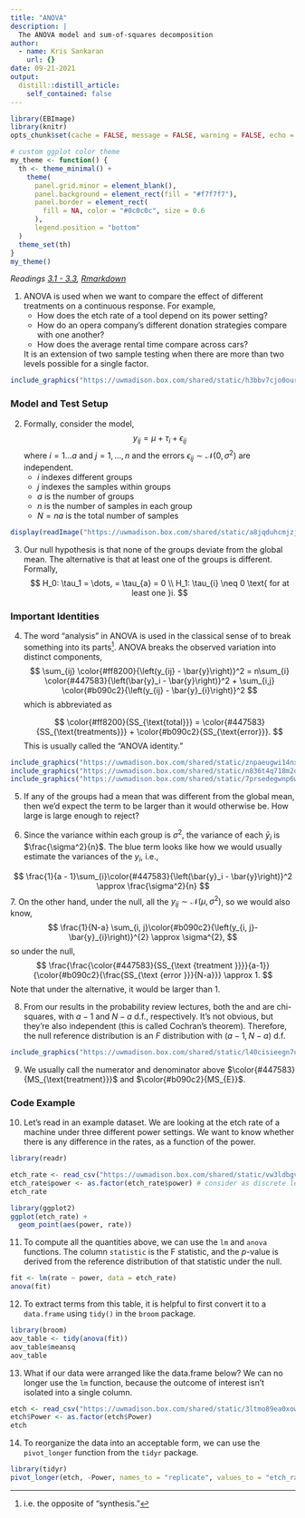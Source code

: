 ```yaml
---
title: "ANOVA"
description: |
  The ANOVA model and sum-of-squares decomposition
author:
  - name: Kris Sankaran
    url: {}
date: 09-21-2021
output:
  distill::distill_article:
    self_contained: false
---
```



```r
library(EBImage)
library(knitr)
opts_chunk$set(cache = FALSE, message = FALSE, warning = FALSE, echo = FALSE, fig.align = "center")

# custom ggplot color theme
my_theme <- function() {
  th <- theme_minimal() +
    theme(
      panel.grid.minor = element_blank(),
      panel.background = element_rect(fill = "#f7f7f7"),
      panel.border = element_rect(
        fill = NA, color = "#0c0c0c", size = 0.6
      ),
      legend.position = "bottom"
  )
  theme_set(th)
}
my_theme()
```

_Readings [3.1 - 3.3](https://www.wiley.com/en-us/Design+and+Analysis+of+Experiments%2C+10th+Edition-p-9781119492443#content-section), [Rmarkdown](https://github.com/krisrs1128/stat424_f21/blob/main/_posts/2021-08-03-week3-1/week3-1.Rmd)_


1. ANOVA is used when we want to compare the effect of different treatments on a
continuous response. For example,
    * How does the etch rate of a tool depend on its power setting?
    * How do an opera company’s different donation strategies compare with one
    another?
    * How does the average rental time compare across cars?
  
    It is an extension of two sample testing when there are more than two levels
  possible for a single factor.

```r
include_graphics("https://uwmadison.box.com/shared/static/h3bbv7cjo0our7syhlsc0tdn5c22xyme.png")
```

### Model and Test Setup

2. Formally, consider the model,
  $$
  y_{ij} = \mu + \tau_i + \epsilon_{ij}
  $$
    where $i=1 \dots a$ and $j=1, \dots, n$ and the errors $\epsilon_{ij} \sim
\mathcal{N}\left(0, \sigma^2\right)$ are independent.
    * $i$ indexes different groups
    * $j$ indexes the samples within groups
    * $a$ is the number of groups
    * $n$ is the number of samples in each group 
    * $N=na$ is the total number of samples

```r
display(readImage("https://uwmadison.box.com/shared/static/a8jqduhcmjzj9re22a81236k3enbtzzn.png"))
```

3. Our null hypothesis is that none of the groups deviate from the global mean.
The alternative is that at least one of the groups is different. Formally,
  $$
  H_0: \tau_1 = \dots, = \tau_{a} = 0 \\
  H_1: \tau_{i} \neq 0 \text{ for at least one }i.
  $$
  
### Important Identities

4. The word "analysis" in ANOVA is used in the classical sense of to break
something into its parts^[i.e. the opposite of "synthesis."]. ANOVA breaks the
observed variation into distinct components,
    $$
    \sum_{ij} \color{#ff8200}{\left(y_{ij} - \bar{y}\right)}^2 = n\sum_{i} \color{#447583}{\left(\bar{y}_i - \bar{y}\right)}^2 + \sum_{i,j} \color{#b090c2}{\left(y_{ij} - \bar{y}_{i}\right)}^2
    $$
    which is abbreviated as
  
    $$
    \color{#ff8200}{SS_{\text{total}}} = \color{#447583}{SS_{\text{treatments}}} + \color{#b090c2}{SS_{\text{error}}}.
    $$
    This is usually called the "ANOVA identity."

```r
include_graphics("https://uwmadison.box.com/shared/static/znpaeugwi14nxhuvz2lkmoo2ovv2jtx1.png")
include_graphics("https://uwmadison.box.com/shared/static/n836t4q718m2o16hluvglplqi4lshgcm.png")
include_graphics("https://uwmadison.box.com/shared/static/7prsedegwnp6wdghcw6vfv2rs7zsr7nj.png")
```

5. If any of the groups had a mean that was different from the global mean, then
we’d expect the \color{#447583}{treatment} term to be larger than it would
otherwise be.  How large is large enough to reject?

6. Since the variance within each group is $\sigma^2$, the variance of each
$\bar{y}_i$ is $\frac{\sigma^2}{n}$. The blue term looks like how we would
usually estimate the variances of the $y_i$, i.e.,

$$
\frac{1}{a - 1}\sum_{i}\color{#447583}{\left(\bar{y}_i - \bar{y}\right)}^2 \approx \frac{\sigma^2}{n}
$$
7. On the other hand, under the null, all the $y_{ij} \sim \mathcal{N}\left(\mu, \sigma^2\right)$, so we would also know,
      $$
      \frac{1}{N-a} \sum_{i, j}\color{#b090c2}{\left(y_{i, j}-\bar{y}_{i}\right)}^{2} \approx \sigma^{2},
      $$
      so under the null, 
      $$
      \frac{\frac{\color{#447583}{SS_{\text {treatment }}}}{a-1}}{\color{#b090c2}{\frac{SS_{\text {error }}}{N-a}}} \approx 1.
      $$
      Note that under the alternative, it would be larger than 1.
    
8. From our results in the probability review lectures, both the
\color{#447583}{numerator} and \color{#b090c2}{denominator} are chi-squares,
with $a - 1$ and $N - a$ d.f., respectively. It’s not obvious, but they’re also
independent (this is called Cochran’s theorem). Therefore, the null reference
distribution is an $F$ distribution with $(a - 1, N - a)$ d.f.

```r
include_graphics("https://uwmadison.box.com/shared/static/l40cisieegn7u37ite50eu1yeoed8v88.png")
```

9. We usually call the numerator and denominator above $\color{#447583}{MS_{\text{treatment}}}$ and
$\color{#b090c2}{MS_{E}}$.

### Code Example

10. Let's read in an example dataset. We are looking at the etch rate of a
machine under three different power settings. We want to know whether there is
any difference in the rates, as a function of the power.

```r
library(readr)

etch_rate <- read_csv("https://uwmadison.box.com/shared/static/vw3ldbgvgn7rupt4tz3ditl1mpupw44h.csv")
etch_rate$power <- as.factor(etch_rate$power) # consider as discrete levels
etch_rate
```
```r
library(ggplot2)
ggplot(etch_rate) +
  geom_point(aes(power, rate))
```

11. To compute all the quantities above, we can use the `lm` and `anova`
functions. The column `statistic` is the F statistic, and the $p$-value is
derived from the reference distribution of that statistic under the null.

```r
fit <- lm(rate ~ power, data = etch_rate)
anova(fit)
```

12. To extract terms from this table, it is helpful to first convert it to a
`data.frame` using `tidy()` in the `broom` package.

```r
library(broom)
aov_table <- tidy(anova(fit))
aov_table$meansq
aov_table
```

13. What if our data were arranged like the data.frame below? We can no longer
use the `lm` function, because the outcome of interest isn't isolated into a
single column.

```r
etch <- read_csv("https://uwmadison.box.com/shared/static/3ltmo89ea0xowsh1386x9fk58qc51ned.txt")
etch$Power <- as.factor(etch$Power)
etch
```

14. To reorganize the data into an acceptable form, we can use the
`pivot_longer` function from the `tidyr` package.

```r
library(tidyr)
pivot_longer(etch, -Power, names_to = "replicate", values_to = "etch_rate")
```

